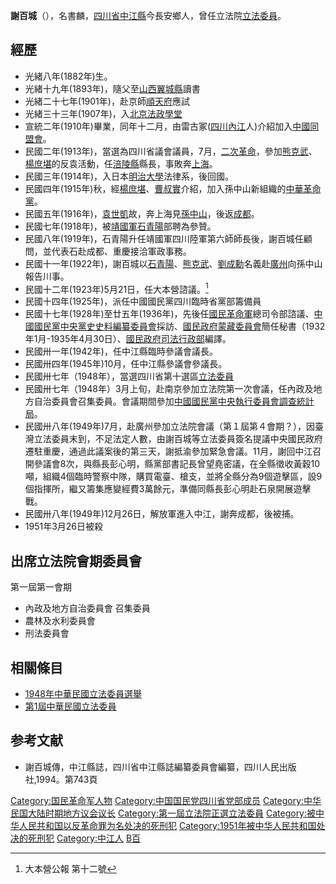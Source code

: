 {{Prose|time=2021-12-29T12:50:46+00:00}}
'''謝百城'''（{{bd|1882年||1951年|3月26日|catIdx=X謝}}），名書麟，[[四川省|四川省]][[中江縣|中江縣]]今長安鄉人，曾任立法院[[第1屆中華民國立法委員|立法委員]]。

== 經歷 ==
*光緒八年(1882年)生。
*光緒十九年(1893年)，隨父至[[山西|山西]][[翼城縣|翼城縣]]讀書
*光緒二十七年(1901年)，赴京師[[順天府|順天府]]應試
*光緒三十三年(1907年)，入[[北京法政學堂|北京法政學堂]]
*宣統二年(1910年)畢業，同年十二月，由雷古冢([[四川|四川]][[內江|內江]]人)介紹加入[[中國同盟會|中國同盟會]]。
*民國二年(1913年)，當選為四川省議會議員，7月，[[二次革命|二次革命]]，參加[[熊克武|熊克武]]、[[楊庶堪|楊庶堪]]的反袁活動，任[[涪陵縣|涪陵縣]]縣長，事敗奔[[上海|上海]]。
*民國三年(1914年)，入日本[[明治大學|明治大學]]法律系，後回國。
*民國四年(1915年)秋，經[[楊庶堪|楊庶堪]]、[[曹叔實|曹叔實]]介紹，加入孫中山新組織的[[中華革命黨|中華革命黨]]。
*民國五年(1916年)，[[袁世凱|袁世凱]]故，奔上海見[[孫中山|孫中山]]，後返[[成都|成都]]。
*民國七年(1918年)，被[[靖國軍|靖國軍]][[石青陽|石青陽]]部聘為參贊。
*民國八年(1919年)，石青陽升任靖國軍四川陸軍第六師師長後，謝百城任顧問，並代表石赴成都、重慶接洽軍政事務。
*民國十一年(1922年)，謝百城以[[石青陽|石青陽]]、[[熊克武|熊克武]]、[[劉成勳|劉成勳]]名義赴[[廣州|廣州]]向孫中山報告川事。
*民國十二年(1923年)5月21日，任大本營諮議。<ref>大本營公報 第十二號</ref>
*民國十四年(1925年)，派任中國國民黨四川臨時省黨部籌備員
*民國十七年(1928年)至廿五年(1936年)，先後任[[國民革命軍|國民革命軍]]總司令部諮議、[[中國國民黨|中國國民黨]][[中央黨史史料編纂委員會|中央黨史史料編纂委員會]]採訪、[[國民政府|國民政府]][[蒙藏委員會|蒙藏委員會]]簡任秘書（1932年1月-1935年4月30日）、[[國民政府|國民政府]][[司法行政部|司法行政部]]編譯。
*民國卅一年(1942年)，任中江縣臨時參議會議長。
*民國卅四年(1945年)10月，任中江縣參議會參議長。
*民國卅七年（1948年），當選四川省第十選區[[第1屆中華民國立法委員|立法委員]]
*民國卅七年（1948年）3月上旬，赴南京參加立法院第一次會議，任內政及地方自治委員會召集委員。會議期間參加[[中國國民黨|中國國民黨]][[中央執行委員會調查統計局|中央執行委員會調查統計局]]。
*民國卅八年(1949年)7月，赴廣州參加立法院會議（第１屆第４會期？），因臺灣立法委員末到，不足法定人數，由謝百城等立法委員簽名提議中央國民政府遷駐重慶，通過此議案後的第三天，謝抵渝參加緊急會議。11月，謝回中江召開參議會8次，與縣長彭心明，縣黨部書記長曾望堯密議，在全縣徵收黃穀10噸，組織4個臨時警察中隊，購買電臺、槍支，並將全縣分為9個遊擊區，設9個指揮所，繼又籌集應變經費3萬餘元，準備同縣長彭心明赴石泉開展遊擊戰。
*民國卅八年(1949年)12月26日，解放軍進入中江，謝奔成都，後被捕。
*1951年3月26日被殺

== 出席立法院會期委員會 ==
第一屆第一會期
*內政及地方自治委員會 召集委員
*農林及水利委員會
*刑法委員會

== 相關條目 ==
*[[1948年中華民國立法委員選舉|1948年中華民國立法委員選舉]]
*[[第1屆中華民國立法委員|第1屆中華民國立法委員]]

== 参考文献 ==
*謝百城傳，中江縣誌，四川省中江縣誌編纂委員會編纂，四川人民出版社,1994。第743頁
<div class="references-small">
<references />
</div>


{{第1屆中華民國立法委員四川省名單}}
[[Category:国民革命军人物|Category:国民革命军人物]]
[[Category:中国国民党四川省党部成员|Category:中国国民党四川省党部成员]]
[[Category:中华民国大陆时期地方议会议长|Category:中华民国大陆时期地方议会议长]]
[[Category:第一屆立法院正選立法委員|Category:第一屆立法院正選立法委員]]
[[Category:被中华人民共和国以反革命罪为名处决的死刑犯|Category:被中华人民共和国以反革命罪为名处决的死刑犯]]
[[Category:1951年被中华人民共和国处决的死刑犯|Category:1951年被中华人民共和国处决的死刑犯]]
[[Category:中江人|Category:中江人]]
[[Category:谢姓|B百]]